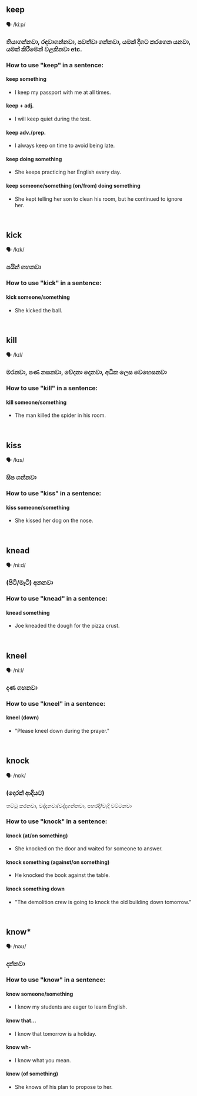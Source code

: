 ## keep

🗣️ /kiːp/

### තියාගන්නවා, රඳවාගන්නවා, පවත්වා ගන්නවා, යමක් දිගට කරගෙන යනවා, යමක් කිරීමෙන් වළකිනවා etc.

### How to use "keep" in a sentence:

#### keep something

- I keep my passport with me at all times.

#### keep + adj.

- I will keep quiet during the test.

#### keep adv./prep.

- I always keep on time to avoid being late.

#### keep doing something

- She keeps practicing her English every day.

#### keep someone/something (on/from) doing something

- She kept telling her son to clean his room, but he continued to ignore her.

<br/>

## kick

🗣️ /kɪk/

### පයින් ගහනවා

### How to use "kick" in a sentence:

#### kick someone/something

- She kicked the ball.

<br/>

## kill

🗣️ /kɪl/

### මරනවා, පණ නසනවා, වේදනා දෙනවා, අධික ලෙස වෙහෙසනවා

### How to use "kill" in a sentence:

#### kill someone/something

- The man killed the spider in his room.

<br/>

## kiss

🗣️ /kɪs/

### සිප ගන්නවා

### How to use "kiss" in a sentence:

#### kiss someone/something

- She kissed her dog on the nose.

<br/>

## knead

🗣️ /niːd/

### (පිටි/මැටි) අනනවා

### How to use "knead" in a sentence:

#### knead something

- Joe kneaded the dough for the pizza crust.

<br/>

## kneel

🗣️ /niːl/

### දණ ගහනවා

### How to use "kneel" in a sentence:

#### kneel (down)

- "Please kneel down during the prayer." 

<br/>

## knock

🗣️ /nɒk/

### (දොරක් ආදියට)
තට්ටු කරනවා, වද්දනවා/වද්දගන්නවා, පහරදී/වැදී වට්ටනවා

### How to use "knock" in a sentence:

#### knock (at/on something)

- She knocked on the door and waited for someone to answer.

#### knock something (against/on something)

- He knocked the book against the table.

#### knock something down

- "The demolition crew is going to knock the old building down tomorrow."

<br/>

## know*

🗣️ /nəʊ/

### දන්නවා

### How to use "know" in a sentence:

#### know someone/something

- I know my students are eager to learn English.

#### know that...

- I know that tomorrow is a holiday.

#### know wh-

- I know what you mean.

#### know (of something)

- She knows of his plan to propose to her.

<br/>

